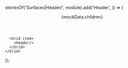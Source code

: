 
storiesOf('Surfaces|Header/', module).add('Header', () => (
  <Providers>
    <Grid container direction="column" spacing={8}>
      <Grid item>
      <Header>
        {mockData.children}
      </Header>
      </Grid>

      <Grid item>
        <Header/>
      </Grid>
    </Grid>
  </Providers>
));
